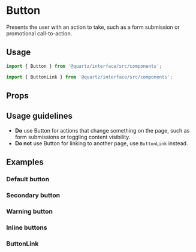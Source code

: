 
# Button

Presents the user with an action to take, such as a form submission or promotional call-to-action.

## Usage

```js
import { Button } from '@quartz/interface/src/components';
```

```js
import { ButtonLink } from '@quartz/interface/src/components';
```

## Props

<Props of={Button} />

## Usage guidelines

- **Do** use Button for actions that change something on the page, such as form submissions or toggling content visibility.
- **Do not** use Button for linking to another page, use `ButtonLink` instead.

## Examples

### Default button

<Preview>
  <Story id="button--default" />
</Preview>

### Secondary button

<Preview>
  <Story id="button--secondary" />
</Preview>

### Warning button

<Preview>
  <Story id="button--warning" />
</Preview>

### Inline buttons

<Preview>
  <Story id="button--inline" />
</Preview>

<Preview>
  <Story id="button--inline-warning" />
</Preview>

### ButtonLink

<Preview>
  <Story id="button--link" />
</Preview>

